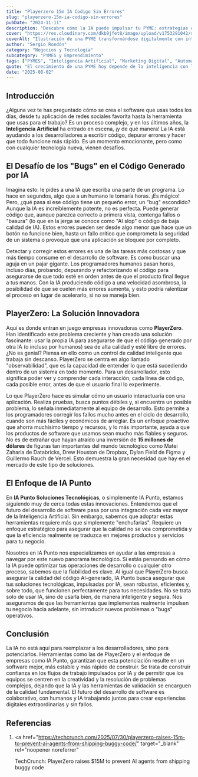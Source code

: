 ```yaml
---
title: "Playerzero 15m IA Codigo Sin Errores"
slug: "playerzero-15m-ia-codigo-sin-errores"
pubDate: "2024-11-11"
description: "Descubre cómo la IA puede impulsar tu PYME: estrategias concretas de marketing, automatización y datos para aumentar ventas."
cover: "https://res.cloudinary.com/dkb9jfet8/image/upload/v1753291042/small-business_kk56r6.jpg"
coverAlt: "Ilustración de una PYME transformándose digitalmente con inteligencia artificial."
author: "Sergio Rondón"
category: "Negocios y Tecnología"
subcategory: "PYMES y Emprendimiento"
tags: ["PYMES", "Inteligencia Artificial", "Marketing Digital", "Automatización", "Ventas"]
quote: "El crecimiento de una PYME hoy depende de la inteligencia con la que se aplican datos, IA y estrategia. — Sergio Rondón"
date: "2025-08-02"
---
```




<h2 id="introduccion">Introducción</h2>

¿Alguna vez te has preguntado cómo se crea el software que usas todos los días, desde tu aplicación de redes sociales favorita hasta la herramienta que usas para el trabajo? Es un proceso complejo, y en los últimos años, la <strong>Inteligencia Artificial</strong> ha entrado en escena, ¡y de qué manera! La IA está ayudando a los desarrolladores a escribir código, depurar errores y hacer que todo funcione más rápido. Es un momento emocionante, pero como con cualquier tecnología nueva, vienen desafíos.

<h2 id="el-desafio-de-los-bugs-en-el-codigo-generado-por-ia">
  El Desafío de los "Bugs" en el Código Generado por IA
</h2>

Imagina esto: le pides a una IA que escriba una parte de un programa. Lo hace en segundos, algo que a un humano le tomaría horas. ¡Es mágico! Pero, ¿qué pasa si ese código tiene un pequeño error, un "bug" escondido? Aunque la IA es increíblemente potente, no es perfecta. Puede generar código que, aunque parezca correcto a primera vista, contenga fallos o "basura" (lo que en la jerga se conoce como "AI slop" o código de baja calidad de IA). Estos errores pueden ser desde algo menor que hace que un botón no funcione bien, hasta un fallo crítico que comprometa la seguridad de un sistema o provoque que una aplicación se bloquee por completo.

Detectar y corregir estos errores es una de las tareas más costosas y que más tiempo consume en el desarrollo de software. Es como buscar una aguja en un pajar gigante. Los programadores humanos pasan horas, incluso días, probando, depurando y refactorizando el código para asegurarse de que todo esté en orden antes de que el producto final llegue a tus manos. Con la IA produciendo código a una velocidad asombrosa, la posibilidad de que se cuelen más errores aumenta, y esto podría ralentizar el proceso en lugar de acelerarlo, si no se maneja bien.

<h2 id="playerzero-la-solucion-innovadora">
  PlayerZero: La Solución Innovadora
</h2>

Aquí es donde entran en juego empresas innovadoras como <strong>PlayerZero</strong>. Han identificado este problema creciente y han creado una solución fascinante: usar la propia IA para asegurarse de que el código generado por otra IA (o incluso por humanos) sea de alta calidad y esté libre de errores. ¿No es genial? Piensa en ello como un control de calidad inteligente que trabaja sin descanso. PlayerZero se centra en algo llamado "observabilidad", que es la capacidad de entender lo que está sucediendo dentro de un sistema en todo momento. Para un desarrollador, esto significa poder ver y comprender cada interacción, cada línea de código, cada posible error, antes de que el usuario final lo experimente.

Lo que PlayerZero hace es simular cómo un usuario interactuaría con una aplicación. Realiza pruebas, busca puntos débiles y, si encuentra un posible problema, lo señala inmediatamente al equipo de desarrollo. Esto permite a los programadores corregir los fallos mucho antes en el ciclo de desarrollo, cuando son más fáciles y económicos de arreglar. Es un enfoque proactivo que ahorra muchísimo tiempo y recursos, y lo más importante, ayuda a que los productos de software que usamos sean mucho más fiables y seguros. No es de extrañar que hayan atraído una inversión de <strong>15 millones de dólares</strong> de figuras tan importantes del mundo tecnológico como Matei Zaharia de Databricks, Drew Houston de Dropbox, Dylan Field de Figma y Guillermo Rauch de Vercel. Esto demuestra la gran necesidad que hay en el mercado de este tipo de soluciones.

<h2 id="el-enfoque-de-ia-punto">El Enfoque de IA Punto</h2>

En <strong>IA Punto Soluciones Tecnológicas</strong>, o simplemente IA Punto, estamos siguiendo muy de cerca todas estas innovaciones. Entendemos que el futuro del desarrollo de software pasa por una integración cada vez mayor de la Inteligencia Artificial. Sin embargo, sabemos que adoptar estas herramientas requiere más que simplemente "enchufarlas". Requiere un enfoque estratégico para asegurar que la calidad no se vea comprometida y que la eficiencia realmente se traduzca en mejores productos y servicios para tu negocio.

Nosotros en IA Punto nos especializamos en ayudar a las empresas a navegar por este nuevo panorama tecnológico. Si estás pensando en cómo la IA puede optimizar tus operaciones de desarrollo o cualquier otro proceso, sabemos que la fiabilidad es clave. Al igual que PlayerZero busca asegurar la calidad del código AI-generado, IA Punto busca asegurar que tus soluciones tecnológicas, impulsadas por IA, sean robustas, eficientes y, sobre todo, que funcionen perfectamente para tus necesidades. No se trata solo de usar IA, sino de usarla bien, de manera inteligente y segura. Nos aseguramos de que las herramientas que implementes realmente impulsen tu negocio hacia adelante, sin introducir nuevos problemas o "bugs" operativos.

<h2 id="conclusion">Conclusión</h2>

La IA no está aquí para reemplazar a los desarrolladores, sino para potenciarlos. Herramientas como las de PlayerZero y el enfoque de empresas como IA Punto, garantizan que esta potenciación resulte en un software mejor, más estable y más rápido de construir. Se trata de construir confianza en los flujos de trabajo impulsados por IA y de permitir que los equipos se centren en la creatividad y la resolución de problemas complejos, dejando que la IA y las herramientas de validación se encarguen de la calidad fundamental. El futuro del desarrollo de software es colaborativo, con humanos y IA trabajando juntos para crear experiencias digitales extraordinarias y sin fallos.

<h2 id="referencias">Referencias</h2>

1.  <a
      href="https://techcrunch.com/2025/07/30/playerzero-raises-15m-to-prevent-ai-agents-from-shipping-buggy-code/"
      target="_blank"
      rel="noopener noreferrer"
    >
      TechCrunch: PlayerZero raises $15M to prevent AI agents from shipping
      buggy code
    </a>
